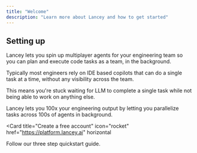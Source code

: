 ```yaml
---
title: "Welcome"
description: "Learn more about Lancey and how to get started"
---
```


## Setting up

Lancey lets you spin up multiplayer agents for your engineering team so you can plan and execute code tasks as a team, in the background.

Typically most engineers rely on IDE based copilots that can do a single task at a time, without any visibility across the team.

This  means you're stuck waiting for LLM to complete a single task while not being able to work on anything else.

Lancey lets you 100x your engineering output by letting you parallelize tasks across 100s of agents in background.

<Card
  title="Create a free account"
  icon="rocket"
  href="https://platform.lancey.ai"
  horizontal
>
  Follow our three step quickstart guide.
</Card>

